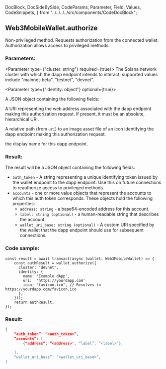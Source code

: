   DocBlock,
  DocSideBySide,
  CodeParams,
  Parameter,
  Field,
  Values,
  CodeSnippets,
} from "../../../../src/components/CodeDocBlock";

<DocBlock>

## Web3MobileWallet.authorize

Non-privileged method. Requests authorization from the connected wallet. Authorization allows access
to privileged methods.

<DocSideBySide>

<CodeParams>

### Parameters:

<Parameter type={"cluster: string"} required={true}>
  The Solana network cluster with which the dapp endpoint intends to interact; supported values include "mainnet-beta", 
  "testnet", "devnet".
</Parameter>

<Parameter type={"identity: object"} optional={true}>

A JSON object containing the following fields:

<Field name="uri" type="string" optional={true} >

A URI representing the web address associated with the dapp endpoint making this authorization request. 
If present, it must be an absolute, hierarchical URI.

</Field>

<Field name="icon" type="string" optional={true} >

A relative path (from `uri`) to an image asset file of an icon identifying the dapp endpoint making this authorization request.

</Field>

<Field name="name" type="string" optional={true} >

the display name for this dapp endpoint.

</Field>

</Parameter>

### Result:

The result will be a JSON object containing the following fields:

- `auth_token` - A string representing a unique identifying token issued by the wallet endpoint to the dapp endpoint. Use this on future connections to reauthorize access to privileged methods.
- `accounts` - one or more value objects that represent the accounts to which this auth token corresponds. These objects hold the following properties:
  - `address: string` - a base64-encoded address for this account.
  - `label: string (optional)` - a human-readable string that describes the account.
  - `wallet_uri_base: string (optional)` - A custom URI specified by the wallet that the dapp endpoint should use for subsequent connections. 

</CodeParams>

<CodeSnippets>

### Code sample:

```tsx
const result = await transact(async (wallet: Web3MobileWallet) => {
    const authResult = wallet.authorize({
      cluster: 'devnet',
      identity: {
        name: 'Example dApp',
        uri:  'https://yourdapp.com'
        icon: "favicon.ico", // Resolves to https://yourdapp.com/favicon.ico
      },
    }));
    return authResult;
});
```

### Result:

```json
{
    “auth_token”: “<auth_token>”,
    “accounts”: [
        {“address”: “<address>", “label”: “<label>”},
        ...
    ],
    “wallet_uri_base”: “<wallet_uri_base>”,
}
```

</CodeSnippets>
</DocSideBySide>
</DocBlock>
